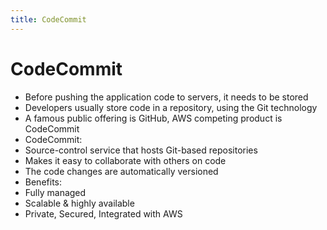 ```yaml
---
title: CodeCommit
---
```

# CodeCommit
- Before pushing the application code to servers, it needs to be stored
- Developers usually store code in a repository, using the Git technology
- A famous public offering is GitHub, AWS competing product is CodeCommit
- CodeCommit:
- Source-control service that hosts Git-based repositories
- Makes it easy to collaborate with others on code
- The code changes are automatically versioned
- Benefits:
- Fully managed
- Scalable & highly available
- Private, Secured, Integrated with AWS